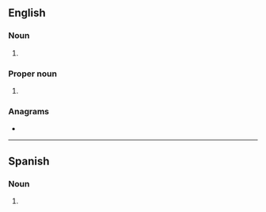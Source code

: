 {{also|ecg}}
==English==

===Noun===
{{en-noun}}

# {{lb|en|cardiology}} {{initialism of|en|electrocardiogram}}

===Proper noun===
{{en-proper noun}}

# {{initialism of|en|East Central German}}

===Anagrams===
* {{anagrams|en|a=ceg|GCE}}

{{C|en|Electrocardiography}}

----

==Spanish==

===Noun===
{{es-noun|m}}

# {{lb|es|cardiology}} {{initialism of|es|electrocardiograma}}
